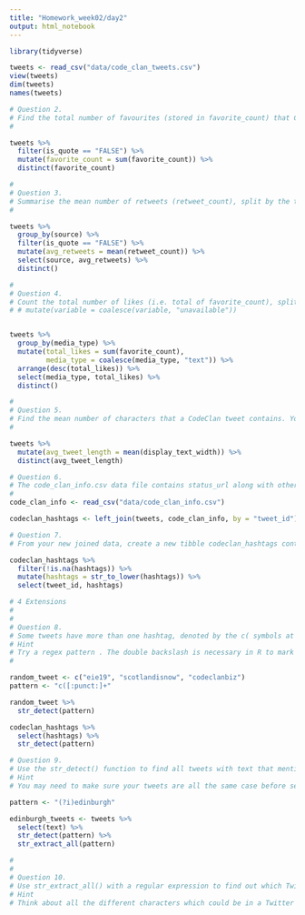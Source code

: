 ```yaml
---
title: "Homework_week02/day2"
output: html_notebook
---
```


```r
library(tidyverse)

tweets <- read_csv("data/code_clan_tweets.csv")
view(tweets)
dim(tweets)
names(tweets)
```
```r
# Question 2.
# Find the total number of favourites (stored in favorite_count) that CodeClan tweets have got. Don’t add a tweet’s favorite_count to the total when the tweet was quoted (see the is_quote variable).
#

tweets %>% 
  filter(is_quote == "FALSE") %>% 
  mutate(favorite_count = sum(favorite_count)) %>% 
  distinct(favorite_count) 

```


```r
# 
# Question 3.
# Summarise the mean number of retweets (retweet_count), split by the type of platform that was used to tweet (source). Again, omit quoted tweets from the mean.
#

tweets %>% 
  group_by(source) %>% 
  filter(is_quote == "FALSE") %>% 
  mutate(avg_retweets = mean(retweet_count)) %>% 
  select(source, avg_retweets) %>% 
  distinct()

```


```r
# 
# Question 4.
# Count the total number of likes (i.e. total of favorite_count), split by media type, and arrange them from most likes to least. Assume that any tweets without a listed media type are of type “text”.
# # mutate(variable = coalesce(variable, "unavailable"))


tweets %>% 
  group_by(media_type) %>% 
  mutate(total_likes = sum(favorite_count),
         media_type = coalesce(media_type, "text")) %>% 
  arrange(desc(total_likes)) %>% 
  select(media_type, total_likes) %>% 
  distinct()
```


```r
# 
# Question 5.
# Find the mean number of characters that a CodeClan tweet contains. You can either find a way to count the text in the text variable, or use the variable display_text_width which contains a count. Checking both would be a good idea if possible to see if they match (but it’s not essential).
#

tweets %>% 
  mutate(avg_tweet_length = mean(display_text_width)) %>% 
  distinct(avg_tweet_length)

```


```r
# Question 6.
# The code_clan_info.csv data file contains status_url along with other info. Load this in, and join it to the code_clan_tweets tibble, so that you have a status_url for each tweet. Decide which variable to join the tibbles on.
#
code_clan_info <- read_csv("data/code_clan_info.csv")

codeclan_hashtags <- left_join(tweets, code_clan_info, by = "tweet_id") 

```


```r
# Question 7.
# From your new joined data, create a new tibble codeclan_hashtags containing only the tweet_id and convert the hashtags into lowercase for analysis. Keep only those tweets with hashtags.

codeclan_hashtags %>% 
  filter(!is.na(hashtags)) %>% 
  mutate(hashtags = str_to_lower(hashtags)) %>% 
  select(tweet_id, hashtags)

```

```r
# 4 Extensions
# 
# 
# Question 8.
# Some tweets have more than one hashtag, denoted by the c( symbols at the start of the string. Use the str_sub() and str_detect() functions and your codeclan_hashtags tibble from above to find all the cases in which the hashtag string begins with characters c(.
# Hint
# Try a regex pattern . The double backslash is necessary in R to mark a backslash as itself being escaped.
#

random_tweet <- c("eie19", "scotlandisnow", "codeclanbiz")
pattern <- "c([:punct:]+"

random_tweet %>% 
  str_detect(pattern)

codeclan_hashtags %>%
  select(hashtags) %>% 
  str_detect(pattern)


```


```r
# Question 9.
# Use the str_detect() function to find all tweets with text that mentions “Edinburgh”, and count how many such tweets there are.
# Hint
# You may need to make sure your tweets are all the same case before searching.

pattern <- "(?i)edinburgh"

edinburgh_tweets <- tweets %>% 
  select(text) %>% 
  str_detect(pattern) %>% 
  str_extract_all(pattern)
```


```r
# 
# 
# Question 10.
# Use str_extract_all() with a regular expression to find out which Twitter users CodeClan have been tweeting.
# Hint
# Think about all the different characters which could be in a Twitter username, do a bit of online research

```

